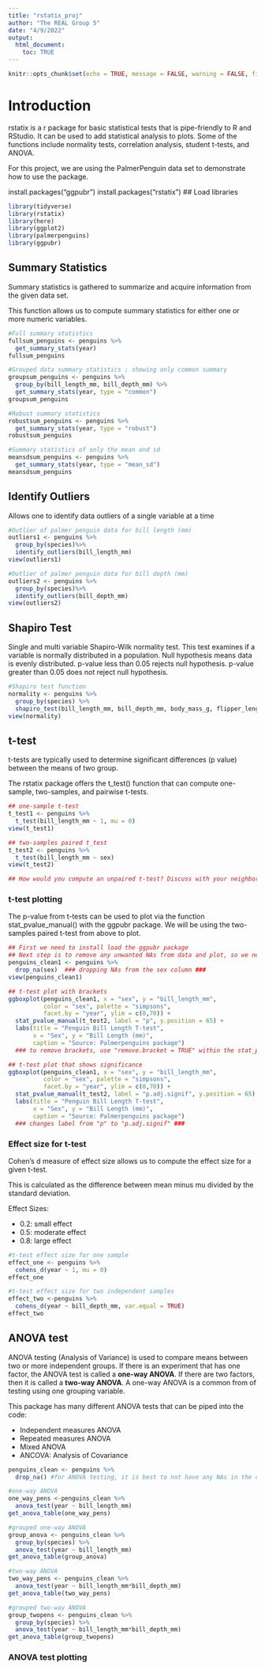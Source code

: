 ```yaml
---
title: "rstatix_proj"
author: "The REAL Group 5"
date: "4/9/2022"
output: 
  html_document:
    toc: TRUE
---
```


```r
knitr::opts_chunk$set(echo = TRUE, message = FALSE, warning = FALSE, fig.path = "../Output/")
```

# Introduction

rstatix is a r package for basic statistical tests that is pipe-friendly to R and RStudio. It can be used to add statistical analysis to plots. Some of the functions include normality tests, correlation analysis, student t-tests, and ANOVA.

For this project, we are using the PalmerPenguin data set to demonstrate how to use the package.

install.packages("ggpubr")
install.packages("rstatix")
## Load libraries
```r
library(tidyverse)
library(rstatix)
library(here)
library(ggplot2)
library(palmerpenguins)
library(ggpubr)
```

## Summary Statistics
Summary statistics is gathered to summarize and acquire information from the given data set.

This function allows us to compute summary statistics for either one or more numeric variables.

```r
#Full summary statistics
fullsum_penguins <- penguins %>% 
  get_summary_stats(year)
fullsum_penguins

#Grouped data summary statistics ; showing only common summary
groupsum_penguins <- penguins %>% 
  group_by(bill_length_mm, bill_depth_mm) %>% 
  get_summary_stats(year, type = "common")
groupsum_penguins

#Robust summary statistics
robustsum_penguins <- penguins %>% 
  get_summary_stats(year, type = "robust")
robustsum_penguins

#Summary statistics of only the mean and sd
meansdsum_penguins <- penguins %>% 
  get_summary_stats(year, type = "mean_sd")
meansdsum_penguins
```

## Identify Outliers 
Allows one to identify data outliers of a single variable at a time

```r
#Outlier of palmer penguin data for bill length (mm) 
outliers1 <- penguins %>%
  group_by(species)%>%
  identify_outliers(bill_length_mm)
view(outliers1)

#Outlier of palmer penguin data for bill depth (mm)
outliers2 <- penguins %>%
  group_by(species)%>%
  identify_outliers(bill_depth_mm)
view(outliers2)
```

## Shapiro Test
Single and multi variable Shapiro-Wilk normality test.
This test examines if a variable is normally distributed in a population. 
Null hypothesis means data is evenly distributed.
p-value less than 0.05 rejects null hypothesis.
p-value greater than 0.05 does not reject null hypothesis. 

```r
#Shapiro test function
normality <- penguins %>%
  group_by(species) %>%
  shapiro_test(bill_length_mm, bill_depth_mm, body_mass_g, flipper_length_mm)
view(normality)

```

## t-test
t-tests are typically used to determine significant differences (p value) between the means of two group.

The rstatix package offers the t_test() function that can compute one-sample, two-samples, and pairwise t-tests. 

```r
## one-sample t-test
t_test1 <- penguins %>% 
  t_test(bill_length_mm ~ 1, mu = 0)
view(t_test1)

## two-samples paired t_test
t_test2 <- penguins %>% 
  t_test(bill_length_mm ~ sex) 
view(t_test2)

## How would you compute an unpaired t-test? Discuss with your neighbor
```

### t-test plotting
The p-value from t-tests can be used to plot via the function stat_pvalue_manual() with the ggpubr package.
We will be using the two-samples paired t-test from above to plot. 

```r
## First we need to install load the ggpubr package
## Next step is to remove any unwanted NAs from data and plot, so we need to have a clean data set
penguins_clean1 <- penguins %>% 
  drop_na(sex)  ### dropping NAs from the sex column ###
view(penguins_clean1)

## t-test plot with brackets
ggboxplot(penguins_clean1, x = "sex", y = "bill_length_mm", 
          color = "sex", palette = "simpsons", 
          facet.by = "year", ylim = c(0,70)) +
  stat_pvalue_manual(t_test2, label = "p", y.position = 65) + 
  labs(title = "Penguin Bill Length T-test", 
       x = "Sex", y = "Bill Length (mm)", 
       caption = "Source: Palmerpenguins package")
  ### to remove brackets, use "remove.bracket = TRUE" within the stat_pvalue_manual function

## t-test plot that shows significance 
ggboxplot(penguins_clean1, x = "sex", y = "bill_length_mm", 
          color = "sex", palette = "simpsons", 
          facet.by = "year", ylim = c(0,70)) +
  stat_pvalue_manual(t_test2, label = "p.adj.signif", y.position = 65) +
  labs(title = "Penguin Bill Length T-test", 
       x = "Sex", y = "Bill Length (mm)", 
       caption = "Source: Palmerpenguins package")
  ### changes label from "p" to "p.adj.signif" ###
```

### Effect size for t-test
Cohen's d measure of effect size allows us to compute the effect size for a given t-test.

This is calculated as the difference between mean minus mu divided by the standard deviation.

Effect Sizes:

- 0.2: small effect
- 0.5: moderate effect
- 0.8: large effect
```r
#t-test effect size for one sample
effect_one <- penguins %>% 
  cohens_d(year ~ 1, mu = 0)
effect_one

#t-test effect size for two independent samples
effect_two <-penguins %>% 
  cohens_d(year ~ bill_depth_mm, var.equal = TRUE) 
effect_two
```


## ANOVA test
ANOVA testing (Analysis of Variance) is used to compare means between two or more independent groups. 
If there is an experiment that has one factor, the ANOVA test is called a **one-way ANOVA**. If there are two factors, then it is called a **two-way ANOVA**. A one-way ANOVA is a common from of testing using one grouping variable. 

This package has many different ANOVA tests that can be piped into the code:

-   Independent measures ANOVA
-   Repeated measures ANOVA
-   Mixed ANOVA
-   ANCOVA: Analysis of Covariance

```r
penguins_clean <- penguins %>%
  drop_na() #for ANOVA testing, it is best to not have any NAs in the data

#one-way ANOVA
one_way_pens <-penguins_clean %>%
  anova_test(year ~ bill_length_mm)
get_anova_table(one_way_pens)

#grouped one-way ANOVA
group_anova <- penguins_clean %>%
  group_by(species) %>%
  anova_test(year ~ bill_length_mm)
get_anova_table(group_anova)

#two-way ANOVA
two_way_pens <- penguins_clean %>%
  anova_test(year ~ bill_length_mm*bill_depth_mm)
get_anova_table(two_way_pens)

#grouped two-way ANOVA
group_twopens <- penguins_clean %>%
  group_by(species) %>%
  anova_test(year ~ bill_length_mm*bill_depth_mm)
get_anova_table(group_twopens)
```

### ANOVA test plotting

```r

```
